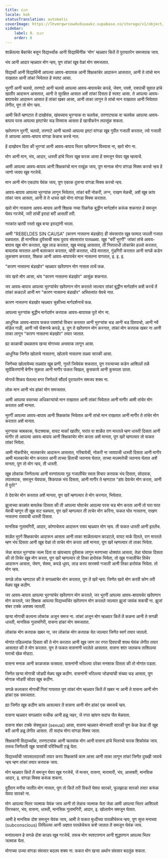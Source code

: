```yaml
---
title: ಮೊಗ
locale: kok
statusTranslation: automatic
coverImage: https://lhvmrqwrcowdvduuaukz.supabase.co/storage/v1/object/public/strapi-uploads/small_cover-educacion-fundamental.webp-2d51a7828a2b1309555be27f7e2a61a0.webp
sidebar:
    label: 8. ಮೊಗ
    order: 8
---
```

शाळेंतल्या बेंकांचेर बसून विद्यार्थ्यांक आनी विद्यार्थिनींक ‘मोग’ म्हळ्यार कितें तें पुरायतरेन समजपाक जाय.

भंय आनी आदार म्हळ्यार मोग न्हय, पूण तांकां खूब वेळां मोग समजतात.

विद्यार्थी आनी विद्यार्थिनी आपल्या आवय-बापायक आनी शिक्षकांचेर आदारून आसतात, आनी ते तांचो मान राखतात आनी तांकां भियेतात हें स्पश्ट आसा.

भुरगीं आनी चलयो, तरणाटे आनी चलयो आपल्या आवय-बापायचेर कपडे, जेवण, पयशे, रावपाची सुवात हांचे खातीर आदारून आसतात, आनी ते सुरक्षित आसात अशें तांकां दिसता हें स्पश्ट आसा. ते आपल्या आवय-बापायचेर आदारून आसात हें तांकां खबर आसा, आनी ताका लागून ते तांचो मान राखतात आनी भियेतात लेगीत, पूण तो मोग न्हय.

आमी कितें म्हणटात तें दाखोवंक, खंयच्याय भुरग्याक वा चलयेक, तरणाट्याक वा चलयेक आपल्या आवय-बापाय परस आपल्या इश्टांचेर चड विस्वास आसता हें खात्रीकरेन तपासूंक शकता.

खरेपणान भुरगीं, चलयो, तरणाटे आनी चलयो आपल्या इश्टां वांगडा खूब गुपीत गजाली करतात, त्यो गजाली ते आपल्या आवय-बापाय वांगडा केन्नाच करचे नात.

हें दाखोवन दिता की भुरग्यां आनी आवय-बापाय भितर खरेंपणान विस्वास ना, खरो मोग ना.

मोग आनी मान, भंय, आदार, धास्ती हांचे भितर खूब फरक आसा हें समजून घेवप खूब म्हत्वाचें.

आमी आपल्या आवय-बापाय आनी शिक्षकांचो मान राखूंक जाय, पूण मानाक मोगा वांगडा मिक्स करचो न्हय हें जाणो जावप खूब गरजेचें.

मान आनी मोग एकठांय येवंक जाय, पूण एकाक दुसऱ्या वांगडा मिक्स करचो न्हय.

आवय-बापाय आपल्या भुरग्यांक लागून भियेतात, तांकां बरी नोकरी, लग्न, राखण मेळची, अशें खूब कांय तांकां जाय आसता, आनी ते ते धास्त खरे मोगा वांगडा मिक्स करतात.

खरो मोग नासतना आवय-बापाय आनी शिक्षक नव्या पिळगेक बुद्धीन मार्गदर्शन करूंक शकनात हें समजून घेवप गरजेचें, जरी तांचीं इरादां बरीं आसलीं तरी.

नरकांत व्हरपी रस्तो खूब बऱ्या इराद्यांनी भरला.

आमी "REBELDES SIN CAUSA" (कारण नासतना बंडखोर) ही संवसारांत खूब फामाद जाल्ली गजाल पळयतात. ही मानसिक दुयेंसाची साथ पुराय संवसारांत पातळ्ळ्या. खूब "बरीं भुरगीं" जांकां तांचे आवय-बापाय खूब मोग करतात, खूब लाड करतात, खूब मयाळू आसतात, तीं निरपराधी लोकांचेर हल्लो करतात, बायलांक मारतात आनी बलात्कार करतात, चोरी करतात, धोंडे मारतात, गुंडगिरी करतात आनी सगळें कडेन लुकसाण करतात, शिक्षक आनी आवय-बापायचेर मान नासतना वागतात, इ. इ. इ.

"कारण नासतना बंडखोर" म्हळ्यार खरेंपणान मोग नासता ताचें फळ.

जंय खरो मोग आसा, थंय "कारण नासतना बंडखोर" आसूंक शकनात.

जर आवय-बापाय आपल्या भुरग्यांचेर खरेंपणान मोग करतले जाल्यार तांकां बुद्धीन मार्गदर्शन कशें करचें तें तांकां कळटलें आनी मग "कारण नासतना बंडखोर" अस्तित्वांत येवचे नात.

कारण नासतना बंडखोर म्हळ्यार चुकीच्या मार्गदर्शनाचें फळ.

आपल्या भुरग्यांक बुद्धीन मार्गदर्शन करपाक आवय-बापायक पुरो मोग ना.

आधुनिक आवय-बापाय फकत पयशांचो विचार करतात आनी भुरग्यांक चड आनी चड दिवपाचो, आनी नवें मॉडेल गाडी, आनी नवें फॅशनचे कपडे, इ. पूण ते खरेंपणान मोग करनात, तांकां मोग करपाक खबर ना आनी ताका लागून "कारण नासतना बंडखोर" तयार जातात.

ह्या काळाची उथळताय खऱ्या मोगाच्या अभावाक लागून आसा.

आधुनिक जिणेंत खोलाये नासतना, खोलाये नासतना तळ्या सारकी आसा.

जिणेंच्या खोलायेच्या तळ्यांत खूब प्राणी, नुस्तें जियेवंक शकतात, पूण रस्त्याच्या कडेन आशिल्लें तळें सूर्यकिरणांनी बेगीन सुकता आनी मागीर फकत चिखल, कुसकाये आनी कुरूपता उरता.

मोगाचें शिकप घेतल्या बगर जिणेंतलें सौंदर्य पुरायतरेन समजप शक्य ना.

लोक मान आनी भंय हांकां मोग समजतात.

आमी आपल्या वयरच्या अधिकाऱ्यांचो मान राखतात आनी तांकां भियेतात आनी मागीर आमी तांचेर मोग करतात अशें मानता.

भुरगीं आपल्या आवय-बापाय आनी शिक्षकांक भियेतात आनी तांचो मान राखतात आनी मागीर ते तांचेर मोग करतात अशें मानता.

भुरग्याक चाबकाक, फेटक्याक, वायट मार्कां खातीर, घरांत वा शाळेंत राग मारतले म्हण धास्ती दिसता आनी मागीर तो आपल्या आवय-बापाय आनी शिक्षकांचेर मोग करता अशें मानता, पूण खरें म्हणल्यार तो फकत तांकां भियेता.

आमी नोकरीचेर, मालकाचेर आदारून आसतात, गरिबायेची, नोकरी ना जावपाची धास्ती दिसता आनी मागीर आमी मालकाचेर मोग करतात आनी ताच्या हिताची जतनाय घेतात, ताच्या मालमत्तेची जतनाय घेतात अशें मानता, पूण तो मोग न्हय, ती धास्ती.

खूब लोकांक जिणेंतल्या आनी मरणांतल्या गूढ गजालींचेर स्वता विचार करपाक भंय दिसता, सोदपाक, तपासपाक, समजून घेवपाक, शिकपाक भंय दिसता, आनी मागीर ते म्हणटात "हांव देवाचेर मोग करता, आनी तें पुरो!"

ते देवाचेर मोग करतात अशें मानता, पूण खरें म्हणल्यार ते मोग करनात, भियेतात.

झुजाच्या काळांत बायलेक दिसता की ती आपल्या घोवाचेर आदल्या परस चड मोग करता आनी तो घरा परत येवची म्हणून ती खूब वाट पळयता, पूण खरें म्हणल्यार ती ताचेर मोग करिना, फकत घोव नासतना, राखण नासतना रावपाची धास्ती दिसता.

मानसिक गुलामगिरी, आदार, कोणाचेरूय आदारून रावप म्हळ्यार मोग न्हय. ती फकत धास्ती आनी इतलेंच.

शाळेंत भुरगें शिक्षकाचेर आदारून आसता आनी ताका शाळेंतल्यान काडटले, वायट मार्क दितले, राग मारतले म्हण भंय दिसता आनी खूब वेळां तो ताचेर मोग करता अशें मानता, पूण खरें म्हणल्यार तो ताका भियेता.

जेन्ना बायल भुरग्यांक जल्म दिता वा खंयच्याय दुयेंसाक लागून मरणाच्या धोक्यांत आसता, तेन्ना घोवाक दिसता की तो तिचेर खूब मोग करता, पूण खरें म्हणल्यार तो तिका हारोवंक भियेता, तो खूब गजालींचेर तिचेर आदारून आसता, जेवण, सेक्स, कपडे धुवप, लाड करप सारक्यो गजाली आनी तिका हारोवंक भियेता. तो मोग न्हय.

सगळे लोक म्हणटात की ते सगळ्यांचेर मोग करतात, पूण तें खरें न्हय: जिणेंत खरो मोग करपी कोण तरी मेळप खूब कठीण.

जर आवय-बापाय आपल्या भुरग्यांचेर खरेंपणान मोग करतले, जर भुरगीं आपल्या आवय-बापायचेर खरेंपणान मोग करतले, जर शिक्षक आपल्या विद्यार्थ्यांचेर खरेंपणान मोग करतले जाल्यार झुजां जावंक शकचीं ना. झुजां शंबर टक्के अशक्य जातलीं.

खऱ्या मोगाची कल्पना लोकांक अजून समज ना. तांकां अजून मोग म्हळ्यार कितें तें कळना आनी ते सगळी धास्ती, मानसिक गुलामगिरी, वासना हांकां मोग समजतात.

लोकांक मोग करपाक खबर ना, जर लोकांक मोग करपाक येत जाल्यार जिणेंत स्वर्ग तयार जातलो.

मोगांत पडिल्ल्यांक दिसता की ते मोग करतात आनी खूब जाण तर रगत दिवपाची शपथ घेवंक लेगीत तयार आसतात की ते मोग करतात. पूण ते फकत वासनांनी भरलेले आसतात. वासना शांत जातकच ताशिल्ल्या घराचो खेळ मोडटा.

वासना मनाक आनी काळजाक फसवता. वासनांनी भरिल्ल्या दरेका मनशाक दिसता की तो मोगांत पडला.

जिणेंत खऱ्या मोगाची जोडपी मेळप खूब कठीण. वासनांनी भरिल्ल्या जोडप्यांची संख्या चड आसता, पूण मोगाळ जोडपी सोदप खूब कठीण.

सगळे कलाकार मोगाचीं गितां गायतात पूण तांकां मोग म्हळ्यार कितें तें खबर ना आनी ते वासना आनी मोग हांकां एक समजतात.

ह्या जिणेंत खूब कठीण कांय आसल्यार तें वासना आनी मोग हांकां एक समजचें न्हय.

वासना म्हळ्यार सगळ्यांत रूचीक आनी हळू जहर, जें रगत व्हांवन सदांच जैत मेळयता.

वासना शंबर टक्के सेक्सुअल (sexual) आसा, वासना म्हळ्यार मोनजाती सारकी पूण केन्ना केन्ना ती खूब बरी आनी हळू लेगीत आसता. ती सदांच मोगा वांगडा मिक्स जाता.

शिक्षकांनी विद्यार्थ्यांक, तरणाट्यांक आनी चलयांक मोग आनी वासना हांचे भितरचो फरक शिकोवंक जाय. तरूच जिणेंतली खूब त्रासांची परिस्थिती टळूं येता.

विद्यार्थ्यांची जापसालदारकी तयार करप शिक्षकांचें काम आसा आनी ताका लागून तांकां जिणेंत दुख्खी जावचे न्हय म्हण तांकां तयार करपाक जाय.

मोग म्हळ्यार कितें तें समजून घेवप खूब गरजेचें, जें मत्सर, वासना, मारामारी, भंय, आसक्ती, मानसिक आदार, इ. वांगडा मिक्स करूंक शकना.

दुर्दैवान मनीस जातींत मोग नासता, पूण तो कितें तरी विकतें घेवपा सारको, फुलझाडा सारको तयार करूंक येवपा सारको ना.

मोग आपल्या भितर जल्माक येवंक जाय आनी तो तेन्नाच जल्माक येता जेन्ना आमी आपल्या भितर आशिल्लो तिरस्कार, भंय, वासना, धास्ती, मानसिक गुलामगिरी, आदार, इ. खोलायेन समजून घेतात.

आमी हे मानसिक दोश समजून घेवंक जाय, आमी ते फकत बुध्दीच्या पातळीचेरूच न्हय, पूण सुप्त मनाच्या (subconscious) लिपिल्ल्या आनी अज्ञात पातळेचेरूय कशे जातात तें समजून घेवंक जाय.

मनांतल्यान हे सगळे दोश काडप खूब गरजेचें. तरूच मोग स्पश्टपणान आनी शुद्धपणान आपल्या भितर जल्माक येता.

मोगाच्या उज्या वांगडा संवसार बदलप शक्य ना. फकत मोग खऱ्या अर्थान संवसार बदलूंक शकता.

